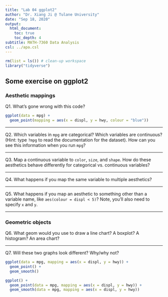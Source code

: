 ```yaml
---
title: "Lab 04 ggplot2"
author: "Dr. Xiang Ji @ Tulane University"
date: "Sep 18, 2020"
output:
  html_document:
    toc: true
    toc_depth: 4  
subtitle: MATH-7360 Data Analysis
csl: ../apa.csl
---
```


```r
rm(list = ls()) # clean-up workspace
library("tidyverse")
```

## Some exercise on ggplot2

### Aesthetic mappings

Q1. What's gone wrong with this code?

```r
ggplot(data = mpg) +
  geom_point(mapping = aes(x = displ, y = hwy, colour = "blue"))
```

------------

Q2. Which variables in `mpg` are categorical? Which variables are continuous?
(Hint: type `?mpg` to read the documentation for the dataset).
How can you see this information when you run `mpg`?

------------

Q3. Map a continuous variable to `color`, `size`, and `shape`.
How do these aesthetics behave differently for categorical vs. continuous variables?

------------

Q4. What happens if you map the same variable to multiple aesthetics?

------------

Q5. What happens if you map an aesthetic to something other than a variable name, like `aes(colour = displ < 5)`? Note, you’ll also need to specify `x` and `y`.

------------

### Geometric objects

Q6. What geom would you use to draw a line chart? A boxplot? A histogram? An area chart?

------------

Q7. Will these two graphs look different? Why/why not?

```r
ggplot(data = mpg, mapping = aes(x = displ, y = hwy)) + 
  geom_point() + 
  geom_smooth()

ggplot() + 
  geom_point(data = mpg, mapping = aes(x = displ, y = hwy)) + 
  geom_smooth(data = mpg, mapping = aes(x = displ, y = hwy))
```

